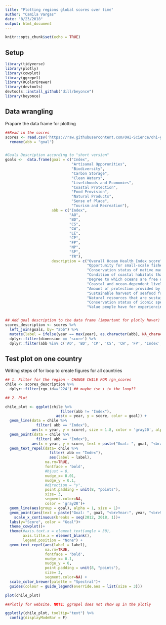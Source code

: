 ```yaml
---
title: "Plotting regions global scores over time"
author: "Camila Vargas"
date: "8/23/2018"
output: html_document
---
```


```r
knitr::opts_chunk$set(echo = TRUE)
```

## Setup

```r
library(tidyverse)
library(plotly)
library(cowplot)
library(ggrepel)
library(RColorBrewer)
library(devtools)
devtools::install_github("dill/beyonce")
library(beyonce)

```

## Data wrangling

Prapare the data frame for plotting

```r

##Read in the socres
scores <- read.csv('https://raw.githubusercontent.com/OHI-Science/ohi-global/draft/eez/scores.csv') %>%
  rename(abb = "goal")


#Goals Description according to "short version" 
goals <-  data.frame(goal = c("Index", 
                              "Artisanal Opporunities", 
                              "Biodiversity",
                              "Carbon Storage",
                              "Clean Waters", 
                              "Livelihoods and Economies",
                              "Coastal Protection", 
                              "Food Provision",
                              "Natural Products", 
                              "Sense of Place", 
                              "Tourism and Recreation"), 
                     abb = c("Index", 
                             "AO", 
                             "BD", 
                             "CS",
                             "CW", 
                             "LE", 
                             "CP", 
                             "FP", 
                             "NP", 
                             "SP", 
                             "TR"), 
                     description = c("Overall Ocean Health Index score", 
                                     "Opportunity for small-scale fishers to supply <br> catch to their families, community or local market", 
                                     "Conservation status of native marine species and key habitats", 
                                     "Condition of coastal habitats that store and <br> sequester atmospheric carbon", 
                                     "Degree to which oceans are free of contaminants such as  <br> chemicals, excessive nutrients, human pathogens, and trash", 
                                     "Coastal and ocean-dependent livelihoods (job quantity and quality) <br> and economies (revenues) produced by marine sectors", 
                                     "Amount of protection provided by marine and coastal habitats <br> serving as natural buffers against incoming waves", 
                                     "Sustainable harvest of seafood from wild-caught <br> fisheries and mariculture ", 
                                     "Natural resources that are sustainably extracted <br> from living marine resources", 
                                     "Conservation status of iconic species and geographic <br> locations that contribute to cultural identity", 
                                     "Value people have for experiencing and enjoying <br> coastal areas and attractions")) 


## Add goal description to the data frame (important for plotly hover) and some more wranglinf --> filter information we need
scores_description <- scores %>% 
  left_join(goals, by= "abb") %>% 
  mutate(label = ifelse(year == max(year), as.character(abb), NA_character_)) %>% 
  dplyr::filter(dimension == 'score') %>% 
  dplyr::filter(abb %in% c('AO', 'BD', 'CP', 'CS', 'CW', 'FP', 'Index', 'LE', 'NP', 'SP', 'TR'))


```



## Test plot on one country
Writing steps of for loop to create figures for all countries

```r
## 1. Filter for the region - CHANGE CHILE FOR rgn_scores
chile <- scores_description %>% 
  dplyr::filter(rgn_id=='224') ## maybe ise i in the loop??

## 2. Plot

chile_plot <- ggplot(chile %>%
                         filter(abb != "Index"),
                       aes(x = year, y = score, color = goal)) +
  geom_line(data = chile %>% 
              filter( abb == "Index"),
            aes(x = year, y = score), size = 1.8, color = 'gray20', alpha = 1) +
  geom_point(data = chile %>% 
              filter( abb == "Index"),
            aes(x = year, y = score, text = paste("Goal: ", goal, "<br>Year:", year, "<br>Score:", score, "<br>Description: ", description)), size = 2, color = 'gray20')+
  geom_text_repel(data= chile %>% 
                    filter( abb == "Index"),
                    aes(label = label), 
                  na.rm=TRUE,
                  fontface = 'bold',
                  #hjust = 0,
                  nudge_x= 0.01,
                  nudge_y = 0.1,
                  #direction = "y",
                  point.padding = unit(8, "points"),
                  size= 3, 
                  segment.color=NA, 
                  color = 'gray20')+
  geom_line(aes(group = goal), alpha = 1, size = 1)+
  geom_point(aes(text = paste("Goal: ", goal, "<br>Year:", year, "<br>Score:", score, "<br>Description: ", description)), size = 1.2)+
    scale_x_continuous(breaks = seq(2012, 2018, 1))+
  labs(y="Score", color = "Goal")+ 
  theme_cowplot()+
  theme(#axis.text.x = element_text(angle = 30),
        axis.title.x = element_blank(),
        legend.position = "None") +
  geom_text_repel(aes(label = label),
                  na.rm=TRUE,
                  fontface = 'bold',
                  nudge_x= 0.1,
                  nudge_y = 0,
                  point.padding = unit(8, "points"), 
                  size= 3, 
                  segment.color=NA) +
  scale_color_brewer(palette = "Spectral")+
  guides(colour = guide_legend(override.aes = list(size = 3)))

plot(chile_plot)

##Plotly for website. NOTE: ggrapel does not show up in the plotly

ggplotly(chile_plot, tooltip="text") %>% 
  config(displayModeBar = F)


```




